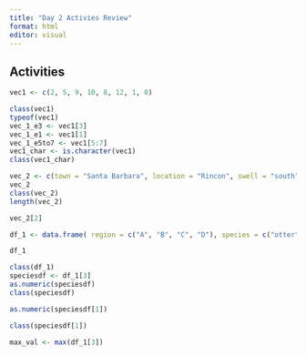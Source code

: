 ```yaml
---
title: "Day 2 Activies Review"
format: html
editor: visual
---
```


## Activities 

```r
vec1 <- c(2, 5, 9, 10, 8, 12, 1, 0)
```

```r
class(vec1)
typeof(vec1)
vec_1_e3 <- vec1[3]
vec_1_e1 <- vec1[1]
vec_1_e5to7 <- vec1[5:7]
vec1_char <- is.character(vec1)
class(vec1_char)
```

```r
vec_2 <- c(town = "Santa Barbara", location = "Rincon", swell = "south")
vec_2
class(vec_2)
length(vec_2)
```

```r
vec_2[2]
```

```r
df_1 <- data.frame( region = c("A", "B", "C", "D"), species = c("otter", "great white", "sea lion", "gray whale"), count = c(12, 2, 36, 6))
```

```r
df_1
```

```r
class(df_1)
speciesdf <- df_1[3]
as.numeric(speciesdf)
class(speciesdf)
```

```r
as.numeric(speciesdf[1])
```

```r
class(speciesdf[1])
```

```r
max_val <- max(df_1[3])
```

## 
